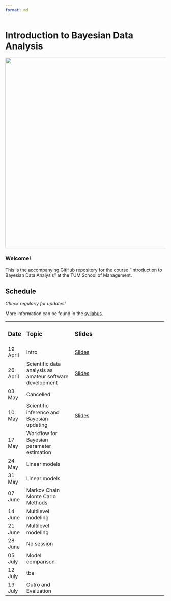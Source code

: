 ```yaml
---
format: md
---
```


# Introduction to Bayesian Data Analysis

![](code/title/title_shaq.png){fig-align="left" width="597"}

### **Welcome!**

This is the accompanying GitHub repository for the course "Introduction to Bayesian Data Analysis" at the TUM School of Management.

## Schedule

*Check regularly for updates!*

More information can be found in the [syllabus](https://github.com/linushof/BayesIntro/blob/main/syllabus/syllabus.md).

+------------+----------------------------------------------------------+-------------------------------------------------------------------------------------------------------------------+
| ### Date   | ### Topic                                                | ### Slides                                                                                                        |
+------------+----------------------------------------------------------+-------------------------------------------------------------------------------------------------------------------+
| 19 April   | Intro                                                    | [Slides](https://www.moodle.tum.de/pluginfile.php/4521598/mod_resource/content/1/session_1_intro.pdf)             |
+------------+----------------------------------------------------------+-------------------------------------------------------------------------------------------------------------------+
| 26 April   | Scientific data analysis as amateur software development | [Slides](https://www.moodle.tum.de/pluginfile.php/4527976/mod_resource/content/1/session_2_software.pdf)          |
+------------+----------------------------------------------------------+-------------------------------------------------------------------------------------------------------------------+
| 03 May     | Cancelled                                                |                                                                                                                   |
+------------+----------------------------------------------------------+-------------------------------------------------------------------------------------------------------------------+
| 10 May     | Scientific inference and Bayesian updating               | [Slides](https://www.moodle.tum.de/pluginfile.php/4546200/mod_resource/content/1/session_3_bayesian_updating.pdf) |
+------------+----------------------------------------------------------+-------------------------------------------------------------------------------------------------------------------+
| 17 May     | Workflow for Bayesian parameter estimation               |                                                                                                                   |
+------------+----------------------------------------------------------+-------------------------------------------------------------------------------------------------------------------+
| 24 May     | Linear models                                            |                                                                                                                   |
+------------+----------------------------------------------------------+-------------------------------------------------------------------------------------------------------------------+
| 31 May     | Linear models                                            |                                                                                                                   |
+------------+----------------------------------------------------------+-------------------------------------------------------------------------------------------------------------------+
| 07 June    | Markov Chain Monte Carlo Methods                         |                                                                                                                   |
+------------+----------------------------------------------------------+-------------------------------------------------------------------------------------------------------------------+
| 14 June    | Multilevel modeling                                      |                                                                                                                   |
+------------+----------------------------------------------------------+-------------------------------------------------------------------------------------------------------------------+
| 21 June    | Multilevel modeling                                      |                                                                                                                   |
+------------+----------------------------------------------------------+-------------------------------------------------------------------------------------------------------------------+
| 28 June    | No session                                               |                                                                                                                   |
+------------+----------------------------------------------------------+-------------------------------------------------------------------------------------------------------------------+
| 05 July    | Model comparison                                         |                                                                                                                   |
+------------+----------------------------------------------------------+-------------------------------------------------------------------------------------------------------------------+
| 12 July    | tba                                                      |                                                                                                                   |
+------------+----------------------------------------------------------+-------------------------------------------------------------------------------------------------------------------+
| 19 July    | Outro and Evaluation                                     |                                                                                                                   |
+------------+----------------------------------------------------------+-------------------------------------------------------------------------------------------------------------------+
